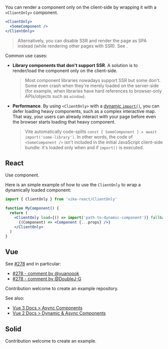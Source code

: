 
You can render a component only on the client-side by wrapping it with a `<ClientOnly>` component.

```jsx
<ClientOnly>
  <SomeComponent />
</ClientOnly>
```

> Alternatively, you can disable SSR and render the page as SPA instead (while rendering other pages with SSR). See <Link href="/render-modes" />.

Common use cases:

- **Library components that don't support SSR**. A solution is to render/load the component only on the client-side.
  > Most component libraries nowadays support SSR but some don't. Some even crash when they're merely loaded on the server-side (for example, when libraries have hard references to browser-only APIs/objects such as `window`).
- **Performance**. By using `<ClientOnly>` with a [dynamic `import()`](https://developer.mozilla.org/en-US/docs/Web/JavaScript/Reference/Operators/import), you can defer loading heavy components, such as a complex interactive map. That way, your users can already interact with your page before even the browser starts loading that heavy component.
  > Vite automatically code-splits `const { SomeComponent } = await import('some-library')`. In other words, the code of `<SomeComponent />` isn't included in the initial JavaScript client-side bundle: it's loaded only when and if `import()` is executed.

## React

Use <Link text="ClientOnly" href="/ClientOnly" /> component.

Here is an simple example of how to use the `ClientOnly` to wrap a dynamically loaded component:

```jsx
import { ClientOnly } from 'vike-react/ClientOnly'

function MyComponent() {
  return (
    <ClientOnly load={() => import('path-to-dynamic-component')} fallback={<Loading />}>
      {(Component) => <Component {...props} />}
    </ClientOnly>
  )
}
```

## Vue

See [#278](https://github.com/vikejs/vike/issues/278) and in particular:

- [#278 - comment by @yuanoook](https://github.com/vikejs/vike/issues/278#issuecomment-1597251907)
- [#278 - comment by @DoubleJ-G](https://github.com/vikejs/vike/issues/278#issuecomment-1072952681)

Contribution welcome to create an example repository.

See also:

- [Vue 3 Docs > Async Components](https://vuejs.org/guide/components/async.html)
- [Vue 2 Docs > Dynamic & Async Components](https://v2.vuejs.org/v2/guide/components-dynamic-async.html)

## Solid

Contribution welcome to create an example.
